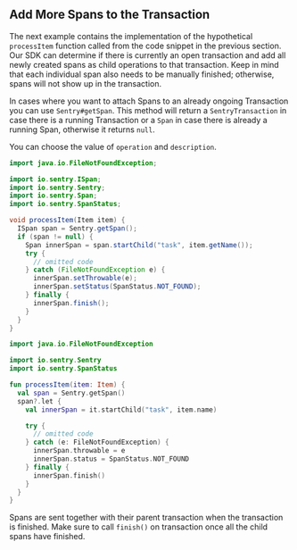 ## Add More Spans to the Transaction

The next example contains the implementation of the hypothetical `processItem` function called from the code snippet in the previous section. Our SDK can determine if there is currently an open transaction and add all newly created spans as child operations to that transaction. Keep in mind that each individual span also needs to be manually finished; otherwise, spans will not show up in the transaction.

In cases where you want to attach Spans to an already ongoing Transaction you can use `Sentry#getSpan`. This method will return a `SentryTransaction` in case there is a running Transaction or a `Span` in case there is already a running Span, otherwise it returns `null`.

You can choose the value of `operation` and `description`.

```java {tabTitle:Java}
import java.io.FileNotFoundException;

import io.sentry.ISpan;
import io.sentry.Sentry;
import io.sentry.Span;
import io.sentry.SpanStatus;

void processItem(Item item) {
  ISpan span = Sentry.getSpan();
  if (span != null) {
    Span innerSpan = span.startChild("task", item.getName());
    try {
      // omitted code
    } catch (FileNotFoundException e) {
      innerSpan.setThrowable(e);
      innerSpan.setStatus(SpanStatus.NOT_FOUND);
    } finally {
      innerSpan.finish();
    }
  }
}
```

```kotlin {tabTitle:Kotlin}
import java.io.FileNotFoundException

import io.sentry.Sentry
import io.sentry.SpanStatus

fun processItem(item: Item) {
  val span = Sentry.getSpan()
  span?.let {
    val innerSpan = it.startChild("task", item.name)

    try {
      // omitted code
    } catch (e: FileNotFoundException) {
      innerSpan.throwable = e
      innerSpan.status = SpanStatus.NOT_FOUND
    } finally {
      innerSpan.finish()
    }
  }
}
```

Spans are sent together with their parent transaction when the transaction is finished. Make sure to call `finish()` on transaction once all the child spans have finished.
